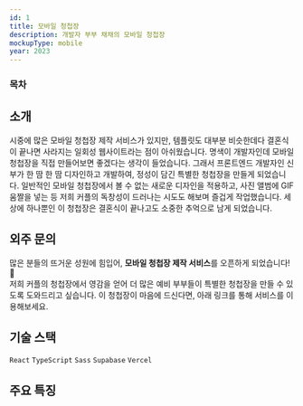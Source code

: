 ```yaml
---
id: 1
title: 모바일 청첩장
description: 개발자 부부 채채의 모바일 청첩장
mockupType: mobile
year: 2023
---
```


### 목차

## 소개

<Link url="https://wedding.chaechae.life" />

시중에 많은 모바일 청첩장 제작 서비스가 있지만, 템플릿도 대부분 비슷한데다 결혼식이 끝나면 사라지는 일회성 웹사이트라는 점이 아쉬웠습니다. 명색이 개발자인데 모바일 청첩장을 직접 만들어보면 좋겠다는 생각이 들었습니다. 그래서 프론트엔드 개발자인 신부가 한 땀 한 땀 디자인하고 개발하여, 정성이 담긴 특별한 청첩장을 만들게 되었습니다. 일반적인 모바일 청첩장에서 볼 수 없는 새로운 디자인을 적용하고, 사진 앨범에 GIF 움짤을 넣는 등 저희 커플의 독창성이 드러나는 시도도 해보며 즐겁게 작업했습니다. 세상에 하나뿐인 이 청첩장은 결혼식이 끝나고도 소중한 추억으로 남게 되었습니다.

## 외주 문의

많은 분들의 뜨거운 성원에 힘입어, **모바일 청첩장 제작 서비스**를 오픈하게 되었습니다! 🎉  
저희 커플의 청첩장에서 영감을 얻어 더 많은 예비 부부들이 특별한 청첩장을 만들 수 있도록 도와드리고 싶습니다. 이 청첩장이 마음에 드신다면, 아래 링크를 통해 서비스를 이용해보세요.

<Link url="https://kmong.com/gig/552928" />

## 기술 스택

`React` `TypeScript` `Sass` `Supabase` `Vercel`

## 주요 특징
